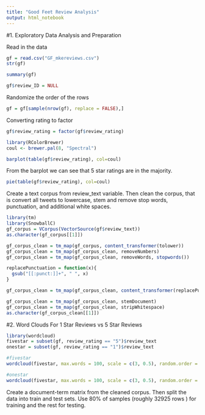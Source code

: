 ```yaml
---
title: "Good Feet Review Analysis"
output: html_notebook
---
```


#1. Exploratory Data Analysis and Preparation

Read in the data
```r
gf = read.csv("GF_mkereviews.csv")
str(gf)
```
```r
summary(gf)
```
```r
gf$review_ID = NULL
```

Randomize the order of the rows
```r
gf = gf[sample(nrow(gf), replace = FALSE),]
```

Converting rating to factor
```r
gf$review_rating = factor(gf$review_rating)
```

```r
library(RColorBrewer)
coul <- brewer.pal(8, "Spectral") 
```
```r
barplot(table(gf$review_rating), col=coul)
```
From the barplot we can see that 5 star ratings are in the majority.
```r
pie(table(gf$review_rating), col=coul)
```


Create a text corpus from review_text variable. Then clean the corpus, that is convert all tweets to lowercase, stem and remove stop words, punctuation, and additional white spaces. 
```r
library(tm)
library(SnowballC)
gf_corpus = VCorpus(VectorSource(gf$review_text))
as.character(gf_corpus[[1]])
```
```r
gf_corpus_clean = tm_map(gf_corpus, content_transformer(tolower))
gf_corpus_clean = tm_map(gf_corpus_clean, removeNumbers)
gf_corpus_clean = tm_map(gf_corpus_clean, removeWords, stopwords())

replacePunctuation = function(x){
  gsub("[[:punct:]]+", " ", x)
}

gf_corpus_clean = tm_map(gf_corpus_clean, content_transformer(replacePunctuation))

gf_corpus_clean = tm_map(gf_corpus_clean, stemDocument)
gf_corpus_clean = tm_map(gf_corpus_clean, stripWhitespace)
as.character(gf_corpus_clean[[1]])
```
#2. Word Clouds For 1 Star Reviews vs 5 Star Reviews
```r
library(wordcloud)
fivestar = subset(gf, review_rating == "5")$review_text
onestar = subset(gf, review_rating == "1")$review_text
```
```r
#fivestar
wordcloud(fivestar, max.words = 100, scale = c(3, 0.5), random.order = FALSE)
```
```r
#onestar
wordcloud(fivestar, max.words = 100, scale = c(3, 0.5), random.order = FALSE)
```

Create a document-term matrix from the cleaned corpus. Then split the data into train and test sets. Use 80% of samples (roughly 32925 rows ) for training and the rest for testing.
```r

```


